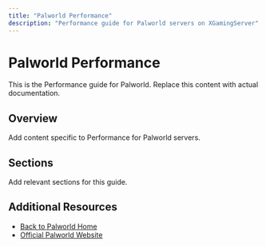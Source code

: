 ```yaml
---
title: "Palworld Performance"
description: "Performance guide for Palworld servers on XGamingServer"
---
```


# Palworld Performance

This is the Performance guide for Palworld. Replace this content with actual documentation.

## Overview

Add content specific to Performance for Palworld servers.

## Sections

Add relevant sections for this guide.

## Additional Resources

- [Back to Palworld Home](./index)
- [Official Palworld Website](https://example.com)
